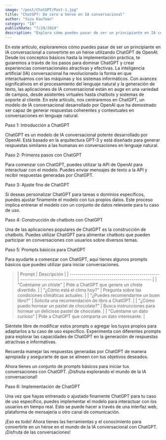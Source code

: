 ```yaml
---
image: "/post/ChatGPT/Post-1.jpg"
title: "ChatGPT: De cero a héroe en IA conversacional"
author: "Yuzu Kaufman"
category: "IA"
publishDate: "7/29/2024"
description: "Explora cómo puedes pasar de ser un principiante en IA conversacional a convertirte en un héroe utilizando ChatGPT de OpenAI."
---
```


<ImageMDX
  src="/assets/Hero/Hero.png"
  alt="ChatGPT: De cero a héroe en IA conversacional"
  width={800}
  height={800}
/>

<Parrafo>
  En este artículo, exploraremos cómo puedes pasar de ser un principiante en IA
  conversacional a convertirte en un héroe utilizando ChatGPT de OpenAI. Desde
  los conceptos básicos hasta la implementación práctica, te guiaremos a través
  de los pasos para dominar ChatGPT y crear experiencias conversacionales
  atractivas y efectivas.
</Parrafo>

<Parrafo>
  La inteligencia artificial (IA) conversacional ha revolucionado la forma en
  que interactuamos con las máquinas y los sistemas informáticos. Con avances
  significativos en el procesamiento del lenguaje natural y la generación de
  texto, las aplicaciones de IA conversacional están en auge en una variedad de
  campos, desde asistentes virtuales hasta chatbots y sistemas de soporte al
  cliente.
</Parrafo>

<Alert type="warning">
  En este artículo, nos centraremos en ChatGPT, un modelo de IA conversacional
  desarrollado por OpenAI que ha demostrado ser capaz de generar respuestas
  coherentes y contextuales en conversaciones en lenguaje natural.
</Alert>

<SubTitulo> Paso 1: Introducción a ChatGPT </SubTitulo>

<Parrafo>
  ChatGPT es un modelo de IA conversacional potente desarrollado por OpenAI.
  Está basado en la arquitectura GPT-3 y está diseñado para generar respuestas
  similares a las humanas en conversaciones en lenguaje natural.
</Parrafo>

<SubSeccion> Paso 2: Primeros pasos con ChatGPT </SubSeccion>

<Parrafo>
  Para comenzar con ChatGPT, puedes utilizar la API de OpenAI para interactuar
  con el modelo. Puedes enviar mensajes de texto a la API y recibir respuestas
  generadas por ChatGPT.
</Parrafo>

<SubSeccion> Paso 3: Ajuste fino de ChatGPT </SubSeccion>

<Parrafo>
  Si deseas personalizar ChatGPT para tareas o dominios específicos, puedes
  ajustar finamente el modelo con tus propios datos. Este proceso implica
  entrenar el modelo con un conjunto de datos relevante para tu caso de uso.
</Parrafo>

<SubSeccion> Paso 4: Construcción de chatbots con ChatGPT </SubSeccion>

<Parrafo>
  Una de las aplicaciones populares de ChatGPT es la construcción de chatbots.
  Puedes utilizar ChatGPT para alimentar chatbots que pueden participar en
  conversaciones con usuarios sobre diversos temas.
</Parrafo>

<SubSeccion> Paso 5: Prompts básicos para ChatGPT </SubSeccion>

<Parrafo>
  Para ayudarte a comenzar con ChatGPT, aquí tienes algunos prompts básicos que
  puedes utilizar para iniciar conversaciones.
</Parrafo>

<BlockQuote>
| Prompt                                        | Descripción                                                        |
| --------------------------------------------- | ------------------------------------------------------------------ |
| "Cuéntame un chiste"                          | Pide a ChatGPT que genere un chiste divertido.                     |
| "¿Cómo está el clima hoy?"                    | Pregunta sobre las condiciones climáticas actuales.                |
| "¿Puedes recomendarme un buen libro?"         | Solicita una recomendación de libro a ChatGPT.                     |
| "¿Cómo puedo hornear un pastel de chocolate?" | Busca instrucciones para hornear un delicioso pastel de chocolate. |
| "Cuéntame un dato curioso"                    | Pide a ChatGPT que comparta un dato interesante.                   |

</BlockQuote>

<Parrafo>
Siéntete libre de modificar estos prompts o agregar los tuyos propios para adaptarlos a tu caso de uso específico. Experimenta con diferentes prompts para explorar las capacidades de ChatGPT en la generación de respuestas atractivas e informativas.

Recuerda manejar las respuestas generadas por ChatGPT de manera apropiada y asegurarte de que se alineen con tus objetivos deseados.

Ahora tienes un conjunto de prompts básicos para iniciar tus conversaciones con ChatGPT. ¡Disfruta explorando el mundo de la IA conversacional!

</Parrafo>

<SubSeccion> Paso 6: Implementación de ChatGPT </SubSeccion>

<Parrafo>
Una vez que hayas entrenado o ajustado finamente ChatGPT para tu caso de uso específico, puedes implementar el modelo para interactuar con los usuarios en tiempo real. Esto se puede hacer a través de una interfaz web, plataforma de mensajería u otro canal de comunicación.

¡Eso es todo! Ahora tienes las herramientas y el conocimiento para convertirte en un héroe en el mundo de la IA conversacional con ChatGPT. ¡Disfruta de las conversaciones!

</Parrafo>
